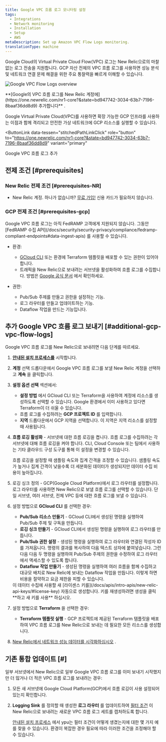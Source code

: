 ```yaml
---
title: Google VPC 흐름 로그 모니터링 설정
tags:
  - Integrations
  - Network monitoring
  - Installation
  - Setup
  - AWS
metaDescription: Set up Amazon VPC Flow Logs monitoring.
translationType: machine
---
```



Google Cloud의 Virtual Private Cloud Flow(VPC) 로그는 New Relic으로의 마찰 없는 로그 전송을 지원합니다. GCP 자산 전체의 VPC 흐름 로그를 사용하면 성능 분석 및 네트워크 연결 문제 해결을 위한 주요 통찰력을 빠르게 이해할 수 있습니다.

<img
  title="Google VPC Flow Logs overview"
  alt="Google VPC Flow Logs overview"
  src={networkCloudFlowLogsOverview}
/>

<figcaption>
  **[Google의 VPC 흐름 로그를 New Relic 계정에](https://one.newrelic.com/nr1-core?&state=bd947742-3034-63b7-7196-8baaf36dd8d9) 추가합니다** .
</figcaption>

Google Virtual Private Cloud(VPC)를 사용하면 확장 가능한 GCP 인프라를 사용하는 이점과 함께 격리되고 안전한 가상 네트워크에 GCP 리소스를 실행할 수 있습니다.

<ButtonLink
  data-tessen="stitchedPathLinkClick"
  role="button"
  to="https://one.newrelic.com/nr1-core?&state=bd947742-3034-63b7-7196-8baaf36dd8d9"
  variant="primary"
>
  Google VPC 흐름 로그 추가
</ButtonLink>

## 전제 조건 [#prerequisites]

### New Relic 전제 조건 [#prerequisites-NR]

* New Relic 계정. 하나가 없습니까? [무료 가입!](https://newrelic.com/signup) 신용 카드가 필요하지 않습니다.

### GCP 전제 조건 [#prerequisites-gcp]

<Callout variant="important">
  Google VPC 흐름 로그는 아직 FedRAMP 고객에게 지원되지 않습니다. 그동안 [FedRAMP 수집 API](/docs/security/security-privacy/compliance/fedramp-compliant-endpoints#data-ingest-apis) 를 사용할 수 있습니다.
</Callout>

* 환경:

  * [GCloud CLI](https://cloud.google.com/sdk/docs/install) 또는 환경에 Terraform 템플릿을 배포할 수 있는 권한이 있어야 합니다.
  * 트래픽을 New Relic으로 보내려는 서브넷을 활성화하여 흐름 로그를 수집합니다. 방법은 [Google 공식 문서](https://cloud.google.com/vpc/docs/using-flow-logs#enable-logging-existing) 에서 확인하세요.

* 권한:

  * Pub/Sub 주제를 만들고 권한을 설정하는 기능.
  * 로그 라우터를 만들고 업데이트하는 기능.
  * Dataflow 작업을 만드는 기능입니다.

## 추가 Google VPC 흐름 로그 보내기 [#additional-gcp-vpc-flow-logs]

Google VPC 흐름 로그를 New Relic으로 보내려면 다음 단계를 따르세요.

1. **[안내된 설치 프로세스를](https://one.newrelic.com/nr1-core?&state=bd947742-3034-63b7-7196-8baaf36dd8d9)** 시작합니다.

2. **계정** 선택 드롭다운에서 Google VPC 흐름 로그를 보낼 New Relic 계정을 선택하고 **계속** 을 클릭합니다.

3. **설정 옵션 선택** 섹션에서:

   * **설정 방법** 에서 GCloud CLI 또는 Terraform을 사용하여 계정에 리소스를 생성하도록 선택할 수 있습니다. Google 환경에서 이미 사용하고 있다면 Terraform이 더 쉬울 수 있습니다.
   * 흐름 로그를 수집하려는 **GCP 프로젝트 ID** 를 입력합니다.
   * **지역** 드롭다운에서 GCP 지역을 선택합니다. 이 지역은 지역 리소스를 설정할 때 사용됩니다.

4. **흐름 로깅 활성화** - 서브넷에 대한 흐름 로깅을 켭니다. 흐름 로그를 수집하려는 각 서브넷에 대해 흐름 로깅을 켜야 합니다. CLI, Cloud Console 또는 팀에서 사용하는 기타 클라우드 구성 도구를 통해 이 설정을 변경할 수 있습니다.

   <Callout variant="tip">
     흐름 로깅을 설정할 때 샘플링 속도와 집계 간격을 조정할 수 있습니다. 샘플링 속도가 높거나 집계 간격이 낮을수록 더 세분화된 데이터가 생성되지만 데이터 수집 비용이 높아집니다.
   </Callout>

5. 로깅 싱크 정의 - GCP(Google Cloud Platform)에서 로그 라우터를 설정합니다. 로그 라우터를 사용하면 New Relic으로 보낼 흐름 로그를 선택할 수 있습니다. 단일 서브넷, 여러 서브넷, 전체 VPC 등에 대한 흐름 로그를 보낼 수 있습니다.

6. 설정 방법으로 **GCloud CLI** 를 선택한 경우:

   * **Pub/Sub 리소스 만들기** - GCloud CLI에서 생성된 명령을 실행하여 Pub/Sub 주제 및 구독을 만듭니다.
   * **로깅 싱크 만들기** - GCloud CLI에서 생성된 명령을 실행하여 로그 라우터를 만듭니다.
   * **Pub/Sub 권한 설정** - 생성된 명령을 실행하여 로그 라우터와 연결된 작성자 ID를 가져옵니다. 명령의 결과를 복사하여 다음 텍스트 상자에 붙여넣습니다. 그런 다음 다음 두 명령을 실행하여 Pub/Sub 주제의 권한을 수정하여 로그 라우터에서 액세스할 수 있도록 합니다.
   * **Dataflow 작업 만들기** - 생성된 명령을 실행하여 여러 흐름을 함께 수집하고 대규모 배치로 New Relic에 보내는 Dataflow 작업을 만듭니다. 이렇게 하면 비용을 절약하고 요금 제한을 피할 수 있습니다.

   <Callout variant="tip">
     이 데이터 수집에 사용할 새 [라이센스 키를](/docs/apis/intro-apis/new-relic-api-keys/#license-key) 자동으로 생성합니다. 키를 재생성하려면 생성을 클릭 **하고 새 키를 사용** 하십시오.
   </Callout>

7. 설정 방법으로 **Terraform** 을 선택한 경우:

   * **Terraform 템플릿 실행** - GCP 프로젝트에 제공된 Terraform 템플릿을 배포하여 VPC 흐름 로그를 New Relic으로 보내는 데 필요한 모든 리소스를 생성합니다.

8. [New Relic에서 네트워크 성능 데이터를 시각화하십시오](/docs/network-performance-monitoring/monitoring-network-data/visualize-network-data) .

## 기존 통합 업데이트 \[#]

일부 서브넷에서 New Relic으로 일부 Google VPC 흐름 로그를 이미 보내기 시작했지만 더 많거나 더 적은 VPC 흐름 로그를 보내려는 경우:

1. 모든 새 서브넷에 Google Cloud Platform(GCP)에서 흐름 로깅이 사용 설정되어 있는지 확인합니다.

2. **Logging Sink** 를 정의할 때 생성한 **로그 라우터** 를 업데이트하여 [필터 조건](https://cloud.google.com/logging/docs/view/logging-query-language) 이 New Relic으로 보내려는 새로운 VPC 흐름 로그 세트를 캡처하도록 합니다.

   <Callout variant="tip">[안내된 설치 프로세스](https://one.newrelic.com/marketplace?duration=1800000&state=00731ead-620f-4a71-b1fa-b4fc6af24fca) 에서 ypu는 필터 조건이 어떻게 생겼는지에 대한 몇 가지 예를 찾을 수 있습니다. 환경이 복잡한 경우 필요에 따라 이러한 조건을 조정해야 할 수 있습니다.</Callout>

<InstallFeedback/>